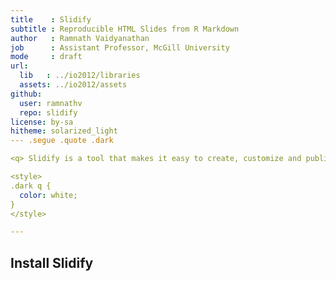 ```yaml
---
title    : Slidify
subtitle : Reproducible HTML Slides from R Markdown
author   : Ramnath Vaidyanathan
job      : Assistant Professor, McGill University
mode     : draft
url:
  lib   : ../io2012/libraries
  assets: ../io2012/assets
github:
  user: ramnathv
  repo: slidify
license: by-sa
hitheme: solarized_light
--- .segue .quote .dark

<q> Slidify is a tool that makes it easy to create, customize and publish, reproducible HTML5 slide decks using R Markdown.</q>

<style>
.dark q {
  color: white;
}
</style>

---
```


## Install Slidify